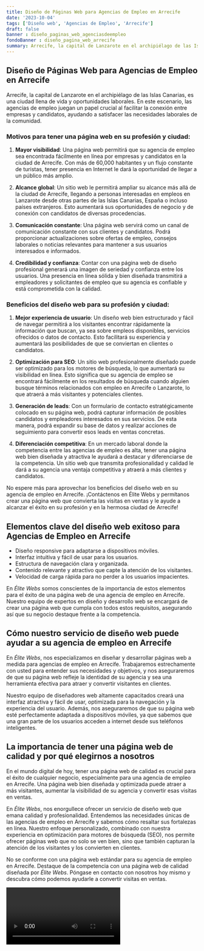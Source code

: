 ```yaml
---
title: Diseño de Páginas Web para Agencias de Empleo en Arrecife
date: '2023-10-04'
tags: ['Diseño web', 'Agencias de Empleo', 'Arrecife']
draft: false
banner : diseño_paginas_web_agenciasdeempleo
fondoBanner : diseño_pagina_web_arrecife
summary: Arrecife, la capital de Lanzarote en el archipiélago de las Islas Canarias, es una ciudad llena de vida y oportunidades laborales. En este escenario, las agencias de empleo juegan un papel crucial al facilitar la conexión entre empresas y candidatos, ayudando a satisfacer las necesidades laborales de la comunidad. 
---
```


## Diseño de Páginas Web para Agencias de Empleo en Arrecife

Arrecife, la capital de Lanzarote en el archipiélago de las Islas Canarias, es una ciudad llena de vida y oportunidades laborales. En este escenario, las agencias de empleo juegan un papel crucial al facilitar la conexión entre empresas y candidatos, ayudando a satisfacer las necesidades laborales de la comunidad. 

### Motivos para tener una página web en su profesión y ciudad:

1. **Mayor visibilidad**: Una página web permitirá que su agencia de empleo sea encontrada fácilmente en línea por empresas y candidatos en la ciudad de Arrecife. Con más de 60,000 habitantes y un flujo constante de turistas, tener presencia en Internet le dará la oportunidad de llegar a un público más amplio.

2. **Alcance global**: Un sitio web le permitirá ampliar su alcance más allá de la ciudad de Arrecife, llegando a personas interesadas en empleos en Lanzarote desde otras partes de las Islas Canarias, España o incluso países extranjeros. Esto aumentará sus oportunidades de negocio y de conexión con candidatos de diversas procedencias.

3. **Comunicación constante**: Una página web servirá como un canal de comunicación constante con sus clientes y candidatos. Podrá proporcionar actualizaciones sobre ofertas de empleo, consejos laborales o noticias relevantes para mantener a sus usuarios interesados e informados.

4. **Credibilidad y confianza**: Contar con una página web de diseño profesional generará una imagen de seriedad y confianza entre los usuarios. Una presencia en línea sólida y bien diseñada transmitirá a empleadores y solicitantes de empleo que su agencia es confiable y está comprometida con la calidad.

### Beneficios del diseño web para su profesión y ciudad:

1. **Mejor experiencia de usuario**: Un diseño web bien estructurado y fácil de navegar permitirá a los visitantes encontrar rápidamente la información que buscan, ya sea sobre empleos disponibles, servicios ofrecidos o datos de contacto. Esto facilitará su experiencia y aumentará las posibilidades de que se conviertan en clientes o candidatos.

2. **Optimización para SEO**: Un sitio web profesionalmente diseñado puede ser optimizado para los motores de búsqueda, lo que aumentará su visibilidad en línea. Esto significa que su agencia de empleo se encontrará fácilmente en los resultados de búsqueda cuando alguien busque términos relacionados con empleo en Arrecife o Lanzarote, lo que atraerá a más visitantes y potenciales clientes.

3. **Generación de leads**: Con un formulario de contacto estratégicamente colocado en su página web, podrá capturar información de posibles candidatos y empleadores interesados en sus servicios. De esta manera, podrá expandir su base de datos y realizar acciones de seguimiento para convertir esos leads en ventas concretas.

4. **Diferenciación competitiva**: En un mercado laboral donde la competencia entre las agencias de empleo es alta, tener una página web bien diseñada y atractiva le ayudará a destacar y diferenciarse de la competencia. Un sitio web que transmita profesionalidad y calidad le dará a su agencia una ventaja competitiva y atraerá a más clientes y candidatos.

No espere más para aprovechar los beneficios del diseño web en su agencia de empleo en Arrecife. ¡Contáctenos en Élite Webs y permítanos crear una página web que convierta las visitas en ventas y le ayude a alcanzar el éxito en su profesión y en la hermosa ciudad de Arrecife!

<GifSeo />

<Cta />

## Elementos clave del diseño web exitoso para Agencias de Empleo en Arrecife

- Diseño responsive para adaptarse a dispositivos móviles.
- Interfaz intuitiva y fácil de usar para los usuarios.
- Estructura de navegación clara y organizada.
- Contenido relevante y atractivo que capte la atención de los visitantes.
- Velocidad de carga rápida para no perder a los usuarios impacientes.

En *Élite Webs* somos conscientes de la importancia de estos elementos para el éxito de una página web de una agencia de empleo en Arrecife. Nuestro equipo de expertos en diseño y desarrollo web se encargará de crear una página web que cumpla con todos estos requisitos, asegurando así que su negocio destaque frente a la competencia.

## Cómo nuestro servicio de diseño web puede ayudar a su agencia de empleo en Arrecife

En *Élite Webs*, nos especializamos en diseñar y desarrollar páginas web a medida para agencias de empleo en Arrecife. Trabajaremos estrechamente con usted para entender sus necesidades y objetivos, y nos aseguraremos de que su página web refleje la identidad de su agencia y sea una herramienta efectiva para atraer y convertir visitantes en clientes.

Nuestro equipo de diseñadores web altamente capacitados creará una interfaz atractiva y fácil de usar, optimizada para la navegación y la experiencia del usuario. Además, nos aseguraremos de que su página web esté perfectamente adaptada a dispositivos móviles, ya que sabemos que una gran parte de los usuarios acceden a internet desde sus teléfonos inteligentes.

## La importancia de tener una página web de calidad y por qué elegirnos a nosotros

En el mundo digital de hoy, tener una página web de calidad es crucial para el éxito de cualquier negocio, especialmente para una agencia de empleo en Arrecife. Una página web bien diseñada y optimizada puede atraer a más visitantes, aumentar la visibilidad de su agencia y convertir esas visitas en ventas.

En *Élite Webs*, nos enorgullece ofrecer un servicio de diseño web que emana calidad y profesionalidad. Entendemos las necesidades únicas de las agencias de empleo en Arrecife y sabemos cómo resaltar sus fortalezas en línea. Nuestro enfoque personalizado, combinado con nuestra experiencia en optimización para motores de búsqueda (SEO), nos permite ofrecer páginas web que no solo se ven bien, sino que también capturan la atención de los visitantes y los convierten en clientes.

No se conforme con una página web estándar para su agencia de empleo en Arrecife. Destaque de la competencia con una página web de calidad diseñada por *Élite Webs*. Póngase en contacto con nosotros hoy mismo y descubra cómo podemos ayudarle a convertir visitas en ventas.

<Video />

<CtaBot job='Agencias de Empleo' city='Arrecife'/>

<Gmaps query='Arrecife+españa+maps' />